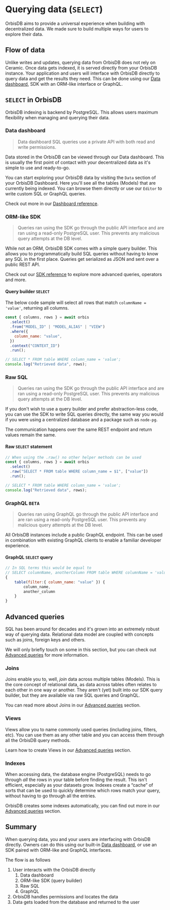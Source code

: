 # Querying data (`SELECT`)

OrbisDB aims to provide a universal experience when building with decentralized data. We made sure
to build multiple ways for users to explore their data.

## Flow of data

Unlike writes and updates, querying data from OrbisDB does not rely on Ceramic. Once data gets
indexed, it is served directly from your OrbisDB instance. Your application and users will interface
with OrbisDB directly to query data and get the results they need. This can be done using our
[Data dashboard](/databases/orbisdb-dashboard-reference), SDK with an ORM-like interface or GraphQL.

## `SELECT` in OrbisDB

OrbisDB indexing is backend by PostgreSQL. This allows users maximum flexibility when managing and
querying their data.

### Data dashboard

> Data dashboard SQL queries use a private API with both read and write permissions.

Data stored in the OrbisDB can be viewed through our Data dashboard. This is usually the first point
of contact with your decentralized data as it's simple to use and ready-to-go.

You can start exploring your OrbisDB data by visiting the `Data` section of your OrbisDB Dashboard.
Here you'll see all the tables (Models) that are currently being indexed. You can browse them
directly or use our `Editor` to write custom SQL or GraphQL queries.

Check out more in our [Dashboard reference](/databases/orbisdb-dashboard-reference).

### ORM-like SDK

> Queries ran using the SDK go through the public API interface and are ran using a read-only
> PostgreSQL user. This prevents any malicious query attempts at the DB level.

While not an ORM, OrbisDB SDK comes with a simple query builder. This allows you to programmatically
build SQL queries without having to know any SQL in the first place. Queries get serialized as JSON
and sent over a public REST API.

Check out our [SDK reference](/databases/orbisdb-sdk-reference/select) to explore more advanced
queries, operators and more.

#### Query builder `SELECT`

The below code sample will select all rows that match `columnName = 'value'`, returning all columns.

```jsx
const { columns, rows } = await orbis
  .select()
  .from("MODEL_ID" | "MODEL_ALIAS" | "VIEW")
  .where({
    column_name: "value",
  })
  .context("CONTEXT_ID")
  .run();

// SELECT * FROM table WHERE column_name = 'value';
console.log("Retrieved data", rows);
```

### Raw SQL

> Queries ran using the SDK go through the public API interface and are ran using a read-only
> PostgreSQL user. This prevents any malicious query attempts at the DB level.

If you don't wish to use a query builder and prefer abstraction-less code, you can use the SDK to
write SQL queries directly, the same way you would if you were using a centralized database and a
package such as `node-pg`.

The communication happens over the same REST endpoint and return values remain the same.

#### Raw `SELECT` statement

```jsx
// When using the .raw() no other helper methods can be used
const { columns, rows } = await orbis
  .select()
  .raw("SELECT * FROM table WHERE column_name = $1", ["value"])
  .run();

// SELECT * FROM table WHERE column_name = 'value';
console.log("Retrieved data", rows);
```

### GraphQL **`BETA`**

> Queries ran using GraphQL go through the public API interface and are ran using a read-only
> PostgreSQL user. This prevents any malicious query attempts at the DB level.

All OrbisDB instances include a public GraphQL endpoint. This can be used in combination with
existing GraphQL clients to enable a familiar developer experience.

#### GraphQL `SELECT` query

```jsx
// In SQL terms this would be equal to
// SELECT columnName, anotherColumn FROM table WHERE columnName = 'value';
{
	table(filter:{ column_name: "value" }) {
		column_name,
		another_column
	}
}
```

## Advanced queries

SQL has been around for decades and it's grown into an extremely robust way of querying data.
Relational data model are coupled with concepts such as joins, foreign keys and others.

We will only briefly touch on some in this section, but you can check out
[Advanced queries](/databases/orbisdb-managing-data/advanced) for more information.

### Joins

Joins enable you to, well, _join_ data across multiple tables (Models). This is the core concept of
relational data, as data across tables often relates to each other in one way or another. They
aren't (yet) built into our SDK query builder, but they are available via raw SQL queries and
GraphQL.

You can read more about Joins in our [Advanced queries](/databases/orbisdb-managing-data/advanced)
section.

### Views

Views allow you to name commonly used queries (including joins, filters, etc). You can use them as
any other table and you can access them through all the OrbisDB query methods.

Learn how to create Views in our [Advanced queries](/databases/orbisdb-managing-data/advanced)
section.

### Indexes

When accessing data, the database engine (PostgreSQL) needs to go through _all_ the rows in your
table before finding the result. This isn't efficient, especially as your datasets grow. Indexes
create a “cache” of sorts that can be used to quickly determine which rows match your query, without
having to go through all the entries.

OrbisDB creates some indexes automatically, you can find out more in our
[Advanced queries](/databases/orbisdb-managing-data/advanced) section.

## Summary

When querying data, you and your users are interfacing with OrbisDB directly. Owners can do this
using our built-in [Data dashboard](/databases/orbisdb-dashboard-reference), or use an SDK paired
with ORM-like and GraphQL interfaces.

The flow is as follows

1. User interacts with the OrbisDB directly
   1. Data dashboard
   2. ORM-like SDK (query builder)
   3. Raw SQL
   4. GraphQL
2. OrbisDB handles permissions and locates the data
3. Data gets loaded from the database and returned to the user
